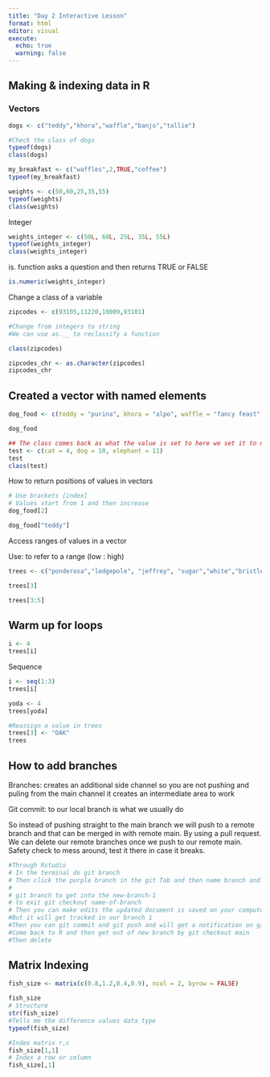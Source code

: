 ```yaml
---
title: "Day 2 Interactive Lesson"
format: html
editor: visual
execute: 
  echo: true
  warning: false
---
```


## Making & indexing data in R 

### Vectors

```r
dogs <- c("teddy","khora","waffle","banjo","tallie")

#Check the class of dogs
typeof(dogs)
class(dogs)
```

```r
my_breakfast <- c("waffles",2,TRUE,"coffee")
typeof(my_breakfast)
```

```r
weights <- c(50,60,25,35,55)
typeof(weights)
class(weights)
```

Integer

```r
weights_integer <- c(50L, 60L, 25L, 35L, 55L)
typeof(weights_integer)
class(weights_integer)
```

is. function asks a question and then returns TRUE or FALSE

```r
is.numeric(weights_integer)
```

Change a class of a variable

```r
zipcodes <- c(93105,11220,10009,93101)

#Change from integers to string
#We can use as.__ to reclassify a function

class(zipcodes)

zipcodes_chr <- as.character(zipcodes)
zipcodes_chr
```

## Created a vector with named elements

```r
dog_food <- c(teddy = "purina", khora = "alpo", waffle = "fancy feast", banjo = "blue diamond", tallie = "farmer's dog")

dog_food

## The class comes back as what the value is set to here we set it to numbers
test <- c(cat = 4, dog = 10, elephant = 11)
test
class(test)
```

How to return positions of values in vectors

```r
# Use brackets [index]
# Values start from 1 and then increase
dog_food[2]

dog_food["teddy"]
```

Access ranges of values in a vector

Use: to refer to a range (low : high)

```r
trees <- c("ponderosa","lodgepole", "jeffrey", "sugar","white","bristlecone")

trees[3]

trees[3:5]
```

## Warm up for loops

```r
i <- 4
trees[i]
```

Sequence

```r
i <- seq(1:3)
trees[i]

yoda <- 4
trees[yoda]
```

```r
#Reassign a value in trees  
trees[3] <- "OAK"
trees
```

## How to add branches

Branches: creates an additional side channel so you are not pushing and puling from the main channel it creates an intermediate area to work

Git commit: to our local branch is what we usually do

So instead of pushing straight to the main branch we will push to a remote branch and that can be merged in with remote main. By using a pull request. We can delete our remote branches once we push to our remote main. Safety check to mess around, test it there in case it breaks.

```r
#Through Rstudio
# In the terminal do git branch 
# Then click the purple branch in the git Tab and then name branch and make sure it is synched to the remote repo
# 
# git branch to get into the new-branch-1
# to exit git checkout name-of-branch
# Then you can make edits the updated document is saved on your computer
#But it will get tracked in our branch 1
#Then you can git commit and git push and will get a notification on git that there is a new branch you can commit 
#Come back to R and then get out of new branch by git checkout main
#Then delete 
```

## Matrix Indexing

```r
fish_size <- matrix(c(0.8,1.2,0.4,0.9), ncol = 2, byrow = FALSE)

fish_size
# Structure 
str(fish_size)
#Tells me the difference values data type
typeof(fish_size)

#Index matrix r,c
fish_size[1,1]
# Index a row or column
fish_size[,1]
```
